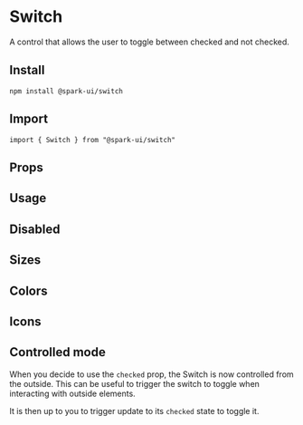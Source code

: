 


<Meta of={stories} />

# Switch

A control that allows the user to toggle between checked and not checked.

## Install

```
npm install @spark-ui/switch
```

## Import

```
import { Switch } from "@spark-ui/switch"
```

## Props

<ArgTypes of={Switch} />

## Usage

<Canvas of={stories.Default} />

## Disabled

<Canvas of={stories.Disabled} />

## Sizes

<Canvas of={stories.Sizes} />

## Colors

<Canvas of={stories.Colors} />

## Icons

<Canvas of={stories.Icons} />

## Controlled mode

When you decide to use the `checked` prop, the Switch is now controlled from the outside.
This can be useful to trigger the switch to toggle when interacting with outside elements.

It is then up to you to trigger update to its `checked` state to toggle it.

<Canvas of={stories.ControlledMode} />
